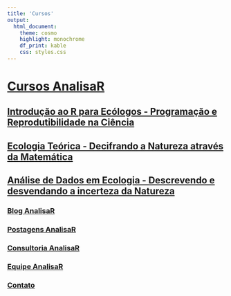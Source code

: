 ```yaml
---
title: 'Cursos'
output: 
  html_document:
    theme: cosmo
    highlight: monochrome
    df_print: kable
    css: styles.css
---
```


# [**Cursos AnalisaR**](Cursos.html)

## [**Introdução ao R para Ecólogos - Programação e Reprodutibilidade na Ciência**](Cursos-IRE.html)

## [**Ecologia Teórica - Decifrando a Natureza através da Matemática**](Curso-ET.html)

## [**Análise de Dados em Ecologia - Descrevendo e desvendando a incerteza da Natureza**](Curso-ADE.html)

### [Blog AnalisaR](index.html)

### [Postagens AnalisaR](Posts.html)

### [**Consultoria AnalisaR**](Consultoria.html)

### [Equipe AnalisaR](https://vntborgesjr.github.io/vntborgesjr/)

### [Contato](Contato.html)
